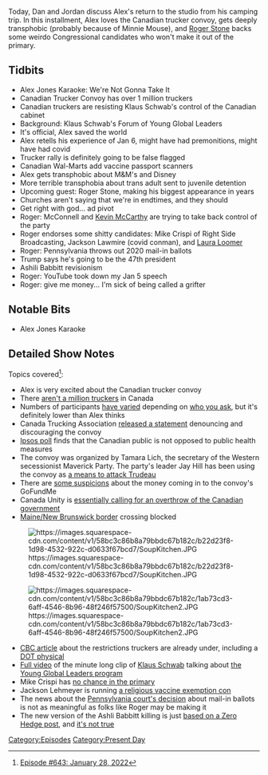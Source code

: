 {{DEFAULTSORT:
    #_EPISODE_0643:January 28, 2022
}}{{Episode
    | title           = January 28, 2022
    | caption         = Listen to this episode on [https://knowledgefight.libsyn.com/643-january-28-2022 Libsyn] [https://open.spotify.com/episode/2LSshoJ8JrVMhR02FhdG2S Spotify], Read the [[Transcript/643: January 28, 2022|Unofficial Transcript]]
    | episodeNumber   = 643
    | length          = 01:27:08
    | airDate         = January 31, 2022
    | coverageDate    = January 28, 2022
    | episodeType     = [[:Category:Present Day|Present Day]]
    | appearance      = [[Klaus Schwab]], [[Roger Stone]], [[Mitch McConnell]], [[Kevin McCarthy]], [[Mike Crispi]], [[Jackson Lawmire]], [[Laura Loomer]], [[Ashli Babbitt]]
    | previousEpisode = [[642: January 24, 2022]]
    | nextEpisode     = [[644: February 2, 2022]]
}}

{{Stub}}

Today, Dan and Jordan discuss Alex's return to the studio from his camping trip.  In this installment, Alex loves the Canadian trucker convoy, gets deeply transphobic (probably because of Minnie Mouse), and [[Roger Stone]] backs some weirdo Congressional candidates who won't make it out of the primary.

==Tidbits==

*Alex Jones Karaoke: We're Not Gonna Take It
*Canadian Trucker Convoy has over 1 million truckers
*Canadian truckers are resisting Klaus Schwab's control of the Canadian cabinet
*Background: Klaus Schwab's Forum of Young Global Leaders
*It's official, Alex saved the world
*Alex retells his experience of Jan 6, might have had premonitions, might have had covid
*Trucker rally is definitely going to be false flagged
*Canadian Wal-Marts add vaccine passport scanners
*Alex gets transphobic about M&M's and Disney
*More terrible transphobia about trans adult sent to juvenile detention
*Upcoming guest: Roger Stone, making his biggest appearance in years
*Churches aren't saying that we're in endtimes, and they should
*Get right with god... ad pivot
*Roger: McConnell and [[Kevin McCarthy]] are trying to take back control of the party
*Roger endorses some shitty candidates: Mike Crispi of Right Side Broadcasting, Jackson Lawmire (covid conman), and [[Laura Loomer]]
*Roger: Pennsylvania throws out 2020 mail-in ballots
*Trump says he's going to be the 47th president
*Ashili Babbitt revisionism
*Roger: YouTube took down my Jan 5 speech
*Roger: give me money... I'm sick of being called a grifter

==Notable Bits==

*Alex Jones Karaoke

==Detailed Show Notes==

Topics covered<ref>[https://knowledgefight.com/research/2022/1/30/episode-643-january-28-2022 Episode #643: January 28, 2022]</ref>:

*Alex is very excited about the Canadian trucker convoy
*There [https://www.statista.com/statistics/947317/canadian-trucking-industry-total-drivers/ aren't a million truckers] in Canada
*Numbers of participants [https://www.baytoday.ca/business/trucker-convoy-continues-east-to-winnipeg-after-making-overnight-stop-near-regina-4991652 have varied] depending on [https://ottawa.ctvnews.ca/truck-convoy-rolls-into-kingston-ont-1.5756220 who you ask], but it's definitely lower than Alex thinks
*Canada Trucking Association [http://cantruck.ca/canadian-trucking-alliance-statement-to-those-engaged-in-road-border-protests/ released a statement] denouncing and discouraging the convoy
*[https://globalnews.ca/news/8532791/covid-unvaccinated-restrictions-tax-poll/ Ipsos poll] finds that the Canadian public is not opposed to public health measures
*The convoy was organized by Tamara Lich, the secretary of the Western secessionist Maverick Party. The party's leader Jay Hill has been using the convoy as [https://westernstandardonline.com/2022/01/maverick-party-says-it-supports-truckers-right-to-protest-peacefully/ a means to attack Trudeau]
*There are [https://www.cbc.ca/news/politics/vaccine-protest-convoy-gofundme-donations-1.6330594 some suspicions] about the money coming in to the convoy's GoFundMe
*Canada Unity is [https://canada-unity.com/mou/ essentially calling for an overthrow of the Canadian government]
*[https://www.thestar.com/news/canada/2022/01/29/small-group-of-protesters-set-up-blockade-at-houlton-woodstock-border-crossing-in-belleville.html Maine/New Brunswick border] crossing blocked

[[File:https://images.squarespace-cdn.com/content/v1/58bc3c86b8a79bbdc67b182c/b22d23f8-1d98-4532-922c-d0633f67bcd7/SoupKitchen.JPG|thumb|none]]

[[File:https://images.squarespace-cdn.com/content/v1/58bc3c86b8a79bbdc67b182c/1ab73cd3-6aff-4546-8b96-48f246f57500/SoupKitchen2.JPG|thumb|none]]

*[https://www.cbc.ca/news/canada/saskatoon/truck-convoy-vaccination-freedoms-1.6330176 CBC article] about the restrictions truckers are already under, including a [https://www.solvhealth.com/health-a-z/dot-physical DOT physical]
*[https://iop.harvard.edu/forum/strengthening-collaboration-fractured-world-featuring-special-guest-yo-yo-ma Full video] of the minute long clip of [[Klaus Schwab]] talking about [https://www.younggloballeaders.org/vision-and-mission the Young Global Leaders program]
*Mike Crispi has [https://ballotpedia.org/Mike_Crispi no chance in the primary]
*Jackson Lehmeyer is running [https://www.washingtonpost.com/religion/2021/09/15/pastor-donate-vaccine-religious-exemption/?pml=1&request-id=1cb4393c-dd8a-4891-8117-b911a1e163b5 a religious vaccine exemption con]
*The news about the [https://apnews.com/article/pennsylvania-voting-donald-trump-tom-wolf-31b4e7d0b16a996c63079c8aa3c3b121 Pennsylvania court's decision] about mail-in ballots is not as meaningful as folks like Roger may be making it
*The new version of the Ashli Babbitt killing is just [https://www.zerohedge.com/political/stop-no-dont-babbitt-tried-stop-attack-capitol-speakers-lobby-video-analysis-suggests based on a Zero Hedge post], and [https://www.politifact.com/factchecks/2022/jan/21/youtube-videos/ashli-babbitt-vs-antifa-video-falsely-claims-babbi/ it's not true]

[[Category:Episodes]]
[[Category:Present Day]]
